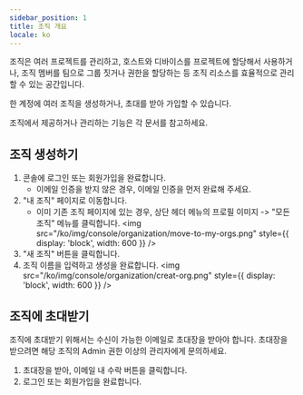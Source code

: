 ```yaml
---
sidebar_position: 1
title: 조직 개요
locale: ko
---
```


조직은 여러 프로젝트를 관리하고, 호스트와 디바이스를 프로젝트에 할당해서 사용하거나, 조직 멤버를 팀으로 그룹 짓거나 권한을 할당하는 등 조직 리소스를 효율적으로 관리할 수 있는 공간입니다.

한 계정에 여러 조직을 생성하거나, 초대를 받아 가입할 수 있습니다.

조직에서 제공하거나 관리하는 기능은 각 문서를 참고하세요.

## 조직 생성하기

1. 콘솔에 로그인 또는 회원가입을 완료합니다.
   - 이메일 인증을 받지 않은 경우, 이메일 인증을 먼저 완료해 주세요.
2. "내 조직" 페이지로 이동합니다.
   - 이미 기존 조직 페이지에 있는 경우, 상단 헤더 메뉴의 프로필 이미지 -> "모든 조직" 메뉴를 클릭합니다.
     <img
       src="/ko/img/console/organization/move-to-my-orgs.png"
       style={{ display: 'block', width: 600 }}
     />
3. "새 조직" 버튼을 클릭합니다.
4. 조직 이름을 입력하고 생성을 완료합니다.
   <img
     src="/ko/img/console/organization/creat-org.png"
     style={{ display: 'block', width: 600 }}
   />

## 조직에 초대받기

조직에 초대받기 위해서는 수신이 가능한 이메일로 초대장을 받아야 합니다. 초대장을 받으려면 해당 조직의 Admin 권한 이상의 관리자에게 문의하세요.

1. 초대장을 받아, 이메일 내 수락 버튼을 클릭합니다.
2. 로그인 또는 회원가입을 완료합니다.
